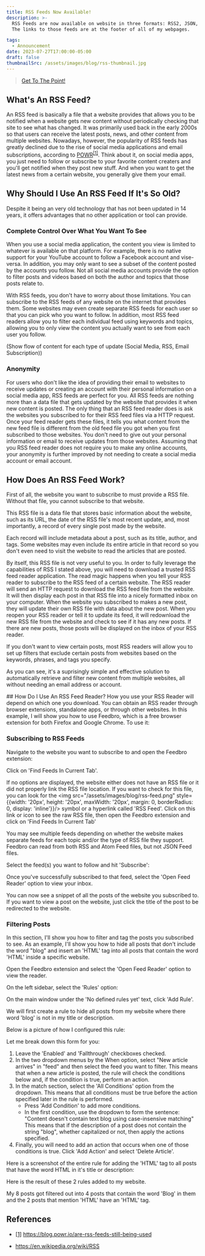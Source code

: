 ```yaml
---
title: RSS Feeds Now Available!
description: >- 
  RSS Feeds are now available on website in three formats: RSS2, JSON, and Atom!
  The links to those feeds are at the footer of all of my webpages.

tags: 
  - Announcement
date: 2023-07-27T17:00:00-05:00
draft: false
thumbnailSrc: /assets/images/blog/rss-thumbnail.jpg
---
```

> [Get To The Point!](./#THE_POINT)

## What's An RSS Feed?
An RSS feed is basically a file that a website provides that allows you
to be notified when a website gets new content without periodically 
checking that site to see what has changed. It was primarily used back
in the early 2000s so that users can receive the latest posts, news, and
other content from multiple websites. Nowadays, however, the popularity
of RSS feeds has greatly declined due to the rise of social media applications
and email subscriptions, according to [POWR](https://blog.powr.io/are-rss-feeds-still-being-used)<sup id="reference-index1"><a href="./#reference1">[1]</a></sup>.
Think about it, on social media apps, you just need to follow or subscribe
to your favorite content creaters and you'll get notified when they post
new stuff. And when you want to get the latest news from a certain website, 
you generally give them your email.

## Why Should I Use An RSS Feed If It's So Old?
Despite it being an very old technology that has not been updated in 14 years,
it offers advantages that no other application or tool can provide.

### Complete Control Over What You Want To See
When you use a social media application, the content you view is limited
to whatever is available on that platform. For example, there is no
native support for your YouTube account to follow a Facebook account 
and vise-versa. In addition, you may only want to see a subset of the 
content posted by the accounts you follow. Not all social media accounts 
provide the option to filter posts and videos based on both the author and
topics that those posts relate to. 

With RSS feeds, you don't have to worry about those limitations. You can 
subscribe to the RSS feeds of any website on the internet that provides them.
Some websites may even create separate RSS feeds for each user so that you 
can pick who you want to follow. In addition, most RSS feed readers allow you
to filter each individual feed using keywords and topics, allowing you to only
view the content you actually want to see from each user you follow.

(Show flow of content for each type of update (Social Media, RSS, Email Subscription))

### Anonymity
For users who don't like the idea of providing their email to websites to
receive updates or creating an account with their personal information on
a social media app, RSS feeds are perfect for you. All RSS feeds are nothing
more than a data file that gets updated by the website that provides it when
new content is posted. The only thing that an RSS feed reader does is ask the
websites you subscribed to for their RSS feed files via a HTTP request. Once your feed reader gets
these files, it tells you what content from the new feed file is different from
the old feed file you got when you first subscribed to those websites. You 
don't need to give out your personal information or email to receive 
updates from those websites. Assuming that you RSS feed reader does not require
you to make any online accounts, your anonymity is further improved by not 
needing to create a social media account or email account.

## How Does An RSS Feed Work?
First of all, the website you want to subscribe to must provide a RSS file.
Without that file, you cannot subscribe to that website.

This RSS file is a data file that stores basic information about the website, 
such as its URL, the date of the RSS file's most recent update, and, most 
importantly, a record of every single post made by the website.

<Frame src="/assets/images/blog/rss-example.png" caption="A snippet of my website's RSS file." useModal={true} css={{width: '100%', maxWidth: '700px', margin: 'auto'}}/>

Each record will include metadata about a post, such as its title, author, and tags.
Some websites may even include its entire article in that record so you don't 
even need to visit the website to read the articles that are posted.

By itself, this RSS file is not very useful to you. In order to fully leverage
the capabilities of RSS I stated above, you will need to download a trusted RSS feed
reader application. The read magic happens when you tell your RSS reader to
subscribe to the RSS feed of a certain website. The RSS reader will send an
HTTP request to download the RSS feed file from the website. It will then 
display each post in that RSS file into a nicely formatted inbox on your computer.
When the website you subscribed to makes a new post, they will update their own RSS
file with data about the new post. When you reopen your RSS reader or tell it to update
its feed, it will redownload the new RSS file from the website and check to see if
it has any new posts. If there are new posts, those posts will be displayed on 
the inbox of your RSS reader.

If you don't want to view certain posts, most RSS readers will allow you
to set up filters that exclude certain posts from websites based on the 
keywords, phrases, and tags you specify.

As you can see, it's a suprisingly simple and effective solution to automatically
retrieve and filter new content from multiple websites, all without needing an
email address or account.


<div id="THE_POINT"></div>
## How Do I Use An RSS Feed Reader?
How you use your RSS Reader will depend on which one you download. You can obtain
an RSS reader through browser extensions, standalone apps, or through other
websites. In this example, I will show you how to use Feedbro, which is a free browser
extension for both Firefox and Google Chrome. To use it:

### Subscribing to RSS Feeds
Navigate to the website you want to subscribe to and open the Feedbro extension:

<Frame src="/assets/images/blog/rss-step1.png" useModal={true} css={{width: '100%', maxWidth: '700px', margin: 'auto'}}/>


Click on 'Find Feeds In Current Tab'. 

If no options are displayed, the 
website either does not have an RSS file or it did not properly link the RSS
file location. If you want to check for this file, you can look for the <img src="/assets/images/blog/rss-feed.png" style={{width: '20px', height: '20px', maxWidth: '20px', margin: 0, borderRadius: 0, display: 'inline'}}/> symbol
or a hyperlink called 'RSS Feed'. Click on this link or icon to see the raw 
RSS file, then open the Feedbro extension and click on 'Find Feeds In Current Tab'

<Frame src="/assets/images/blog/rss-step2.png" useModal={true} css={{width: '100%', maxWidth: '700px', margin: 'auto'}}/>


You may see multiple feeds depending on whether the website makes separate
feeds for each topic and/or the type of RSS file they support. Feedbro can
read from both RSS and Atom Feed files, but not JSON Feed files. 

Select the feed(s) you want to follow and hit 'Subscribe':

<Frame src="/assets/images/blog/rss-step3.png" useModal={true} css={{width: '100%', maxWidth: '700px', margin: 'auto'}}/>


Once you've successfully subscribed to that feed, select the 'Open Feed Reader'
option to view your inbox.

<Frame src="/assets/images/blog/rss-step4.png" useModal={true} css={{width: '100%', maxWidth: '700px', margin: 'auto'}}/>

You can now see a snippet of all the posts of the website you subscribed to.
If you want to view a post on the website, just click the title of the
post to be redirected to the website. 


### Filtering Posts
In this section, I'll show you how to filter and tag the posts you subscribed to see. 
As an example, I'll show you how to hide all posts that don't include
the word "blog" and insert an 'HTML' tag into all posts that contain the word
'HTML' inside a specific website.

Open the Feedbro extension and select the 'Open Feed Reader' option to view the
reader.

On the left sidebar, select the 'Rules' option:

<Frame src="/assets/images/blog/rss-filter1.png" useModal={true} css={{width: '100%', maxWidth: '700px', margin: 'auto'}}/>


On the main window under the 'No defined rules yet' text, click 'Add Rule'.

We will first create a rule to hide all posts from my website where 
there word 'blog' is not in my title or description.

Below is a picture of how I configured this rule:

<Frame src="/assets/images/blog/rss-filter2.png" useModal={true} css={{width: '100%', maxWidth: '700px', margin: 'auto'}}/>

Let me break down this form for you:

1. Leave the 'Enabled' and 'Fallthrough' checkboxes checked.
2. In the two dropdown menus by the When option, select 
"New article arrives" in "feed" and then select the feed you want to filter.
This means that when a new article is posted, the rule will check the
conditions below and, if the condition is true, perform an action.
3. In the match section, select the 'All Conditions' option from the dropdown.
This means that all conditions must be true before the action specified later
in the rule is performed.
    * Press 'Add Condition' to add more conditions.
    * In the first condition, use the dropdown to form the sentence: "Content doesn't contain text blog using case-insensive matching"
        This means that if the description of a post does not contain the string
        "blog", whether capitalized or not, then apply the actions specified.
4. Finally, you will need to add an action that occurs when one of those
conditions is true. Click 'Add Action' and select 'Delete Article'.

Here is a screenshot of the entire rule for adding the 'HTML' tag to
all posts that have the word HTML in it's title or description:

<Frame src="/assets/images/blog/rss-filter3.png" useModal={true} css={{width: '100%', maxWidth: '700px', margin: 'auto'}}/>

Here is the result of these 2 rules added to my website.

<Frame src="/assets/images/blog/rss-filter4.png" useModal={true} css={{width: '100%', maxWidth: '700px', margin: 'auto'}}/>


My 8 posts got filtered out into 4 posts that contain the word 'Blog' in 
them and the 2 posts that mention 'HTML' have an 'HTML' tag.

## References
* <a href="#reference-index1">[1]</a> <a href="https://blog.powr.io/are-rss-feeds-still-being-used" id="reference1">https://blog.powr.io/are-rss-feeds-still-being-used</a>

* <a href="https://en.wikipedia.org/wiki/RSS">https://en.wikipedia.org/wiki/RSS</a>
